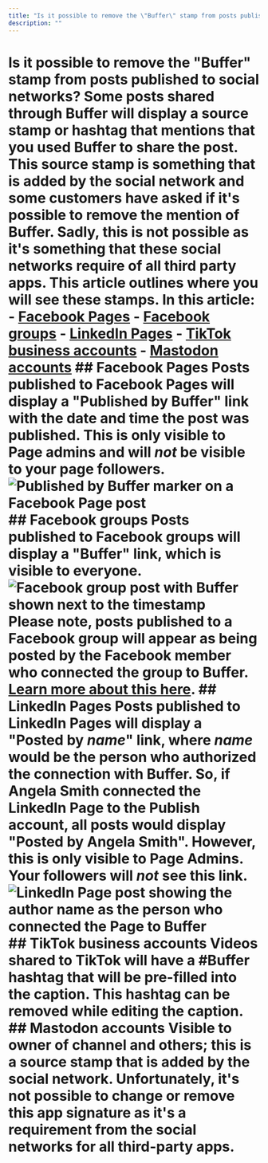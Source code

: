 ```yaml
---
title: "Is it possible to remove the \"Buffer\" stamp from posts published to social networks?"
description: ""
---
```


# Is it possible to remove the "Buffer" stamp from posts published to social networks? Some posts shared through Buffer will display a source stamp or hashtag that mentions that you used Buffer to share the post. This source stamp is something that is added by the social network and some customers have asked if it's possible to remove the mention of Buffer. Sadly, this is not possible as it's something that these social networks require of all third party apps. This article outlines where you will see these stamps. In this article: - [Facebook Pages](#Facebook-Pages-1vSXg) - [Facebook groups](#Facebook-groups-yagxZ) - [LinkedIn Pages](#LinkedIn-Pages-z-1l7) - [TikTok business accounts](#TikTok-business-accounts-1vq5t) - [Mastodon accounts](#Mastodon-accounts-hl52w) ## Facebook Pages Posts published to Facebook Pages will display a "Published by Buffer" link with the date and time the post was published. This is only visible to Page admins and will ***not*** be visible to your page followers. ![Published by Buffer marker on a Facebook Page post](//d33v4339jhl8k0.cloudfront.net/docs/assets/64cb6cf86d4a3e191f237e66/images/6520883205231a0b51d23689/file-qcUSJDsjVf.jpg) ## Facebook groups Posts published to Facebook groups will display a "Buffer" link, which is visible to everyone. ![Facebook group post with Buffer shown next to the timestamp](//d33v4339jhl8k0.cloudfront.net/docs/assets/64cb6cf86d4a3e191f237e66/images/6520887705231a0b51d2368a/file-C74Mr9CRtG.jpg) Please note, posts published to a Facebook group will appear as being posted by the Facebook member who connected the group to Buffer. [Learn more about this here](https://buffer.helpscoutdocs.com/article/555-using-facebook-with-buffer#h_01HBC1AQQF86DTVSZVR5C9C2VV). ## LinkedIn Pages Posts published to LinkedIn Pages will display a "Posted by *name*" link, where *name* would be the person who authorized the connection with Buffer. So, if Angela Smith connected the LinkedIn Page to the Publish account, all posts would display "Posted by Angela Smith". However, this is only visible to Page Admins. Your followers will ***not*** see this link. ![LinkedIn Page post showing the author name as the person who connected the Page to Buffer](//d33v4339jhl8k0.cloudfront.net/docs/assets/64cb6cf86d4a3e191f237e66/images/65149984556a3e3cf18cc00b/img-1662243-1695848834-592435172.png) ## TikTok business accounts Videos shared to TikTok will have a **#Buffer** hashtag that will be pre-filled into the caption. This hashtag can be removed while editing the caption. ## Mastodon accounts Visible to owner of channel and others; this is a source stamp that is added by the social network. Unfortunately, it's not possible to change or remove this app signature as it's a requirement from the social networks for all third-party apps.